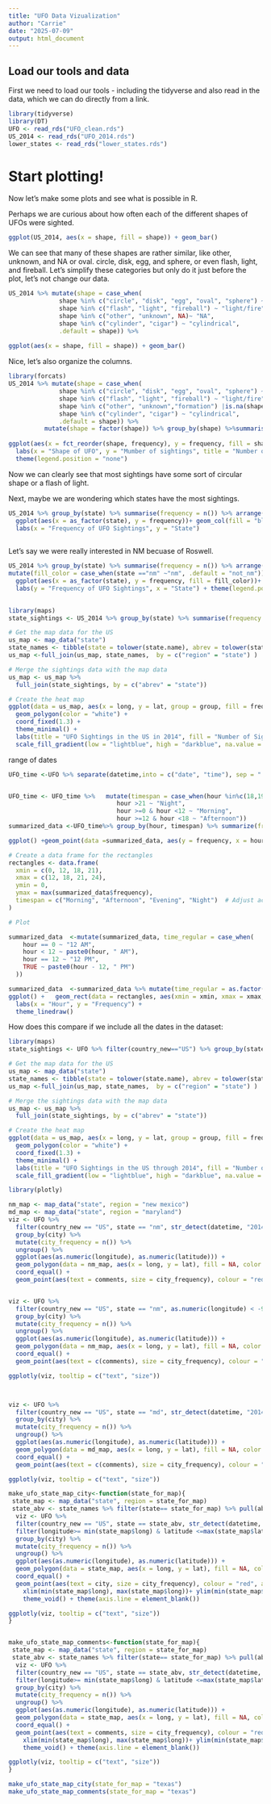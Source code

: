 ```yaml
---
title: "UFO Data Vizualization"
author: "Carrie"
date: "2025-07-09"
output: html_document
---
```


## Load our tools and data


First we need to load our tools - including the tidyverse and also read in the data, which we can do directly from a link. 

```r
library(tidyverse)
library(DT)
UFO <- read_rds("UFO_clean.rds")
US_2014 <- read_rds("UFO_2014.rds")
lower_states <- read_rds("lower_states.rds")
```

# Start plotting!

Now let's make some plots and see what is possible in R.

Perhaps we are curious about how often each of the different shapes of UFOs were sighted. 

```r
ggplot(US_2014, aes(x = shape, fill = shape)) + geom_bar() 
```

We can see that many of these shapes are rather similar, like other, unknown,  and NA or oval. circle, disk, egg, and sphere, or even flash, light, and fireball. Let's simplify these categories but only do it just before the plot, let's not change our data.

```r
US_2014 %>% mutate(shape = case_when( 
              shape %in% c("circle", "disk", "egg", "oval", "sphere") ~ "circular",
              shape %in% c("flash", "light", "fireball") ~ "light/fire",
              shape %in% c("other", "unknown", NA)~ "NA",
              shape %in% c("cylinder", "cigar") ~ "cylindrical",
              .default = shape)) %>%
  
ggplot(aes(x = shape, fill = shape)) + geom_bar() 

```

Nice, let's also organize the columns.

```r
library(forcats)
US_2014 %>% mutate(shape = case_when( 
              shape %in% c("circle", "disk", "egg", "oval", "sphere") ~ "circular",
              shape %in% c("flash", "light", "fireball") ~ "light/fire",
              shape %in% c("other", "unknown","formation") |is.na(shape) ~ "unknown",
              shape %in% c("cylinder", "cigar") ~ "cylindrical",
              .default = shape)) %>% 
          mutate(shape = factor(shape)) %>% group_by(shape) %>%summarise(frequency = n()) %>%
  
ggplot(aes(x = fct_reorder(shape, frequency), y = frequency, fill = shape)) + geom_col()+
  labs(x = "Shape of UFO", y = "Mumber of sightings", title = "Number of UFO sightings by shape")+ 
  theme(legend.position = "none")

```


Now we can clearly see that most sightings have some sort of circular shape or a flash of light.

Next, maybe we are wondering which states have the most sightings.

```r
US_2014 %>% group_by(state) %>% summarise(frequency = n()) %>% arrange(desc(frequency)) %>% mutate(percent = (frequency/sum(frequency)*100)) %>%
  ggplot(aes(x = as_factor(state), y = frequency))+ geom_col(fill = "blue") + theme_linedraw()+
  labs(x = "Frequency of UFO Sightings", y = "State")
  
```


Let's say we were really interested in NM becuase of Roswell.
```r

US_2014 %>% group_by(state) %>% summarise(frequency = n()) %>% arrange(desc(frequency)) %>% mutate(percent = (frequency/sum(frequency)*100)) %>%
mutate(fill_color = case_when(state =="nm" ~"nm", .default = "not_nm"))%>%
  ggplot(aes(x = as_factor(state), y = frequency, fill = fill_color))+ geom_col() + theme_linedraw()+
  labs(y = "Frequency of UFO Sightings", x = "State") + theme(legend.position = "none")
  
```


```r
library(maps)
state_sightings <- US_2014 %>% group_by(state) %>% summarise(frequency = n())

# Get the map data for the US
us_map <- map_data("state")
state_names <- tibble(state = tolower(state.name), abrev = tolower(state.abb))
us_map <-full_join(us_map, state_names,  by = c("region" = "state") )

# Merge the sightings data with the map data
us_map <- us_map %>%
  full_join(state_sightings, by = c("abrev" = "state"))

# Create the heat map
ggplot(data = us_map, aes(x = long, y = lat, group = group, fill = frequency)) +
  geom_polygon(color = "white") +
  coord_fixed(1.3) +
  theme_minimal() +
  labs(title = "UFO Sightings in the US in 2014", fill = "Number of Sightings") +
  scale_fill_gradient(low = "lightblue", high = "darkblue", na.value = "white") + theme_void()
```


range of dates

```r
UFO_time <-UFO %>% separate(datetime,into = c("date", "time"), sep = " ") %>% mutate(date = mdy(date)) %>% separate(time, into= c("hour", "min")) %>% mutate(hour = as.numeric(hour), min = as.numeric(min)) %>% filter(hour <=24)


UFO_time <- UFO_time %>%   mutate(timespan = case_when(hour %in%c(18,19,20,21)~ "Evening", 
                              hour >21 ~ "Night",
                              hour >=0 & hour <12 ~ "Morning",
                              hour >=12 & hour <18 ~ "Afternoon"))
summarized_data <-UFO_time%>% group_by(hour, timespan) %>% summarize(frequency = n())

ggplot() +geom_point(data =summarized_data, aes(y = frequency, x = hour))

# Create a data frame for the rectangles
rectangles <- data.frame(
  xmin = c(0, 12, 18, 21),
  xmax = c(12, 18, 21, 24),
  ymin = 0,
  ymax = max(summarized_data$frequency),
  timespan = c("Morning", "Afternoon", "Evening", "Night")  # Adjust accordingly
)

# Plot

summarized_data  <-mutate(summarized_data, time_regular = case_when(
    hour == 0 ~ "12 AM",
    hour < 12 ~ paste0(hour, " AM"),
    hour == 12 ~ "12 PM",
    TRUE ~ paste0(hour - 12, " PM")
  ))

summarized_data  <-summarized_data %>% mutate(time_regular = as.factor(time_regular))
ggplot() +   geom_rect(data = rectangles, aes(xmin = xmin, xmax = xmax, ymin = ymin, ymax = ymax, fill = timespan), alpha = 0.2)+geom_point(data =summarized_data, aes(y = frequency, x = time_regular))
  labs(x = "Hour", y = "Frequency") +
  theme_linedraw()


```


How does this compare if we include all the dates in the dataset:

```r
library(maps)
state_sightings <- UFO %>% filter(country_new=="US") %>% group_by(state) %>% summarise(frequency = n())

# Get the map data for the US
us_map <- map_data("state")
state_names <- tibble(state = tolower(state.name), abrev = tolower(state.abb))
us_map <-full_join(us_map, state_names,  by = c("region" = "state") )

# Merge the sightings data with the map data
us_map <- us_map %>%
  full_join(state_sightings, by = c("abrev" = "state"))

# Create the heat map
ggplot(data = us_map, aes(x = long, y = lat, group = group, fill = frequency)) +
  geom_polygon(color = "white") +
  coord_fixed(1.3) +
  theme_minimal() +
  labs(title = "UFO Sightings in the US through 2014", fill = "Number of Sightings") +
  scale_fill_gradient(low = "lightblue", high = "darkblue", na.value = "white") + theme_void()


```


```r
library(plotly)

nm_map <- map_data("state", region = "new mexico")
md_map <- map_data("state", region = "maryland")
viz <- UFO %>% 
  filter(country_new == "US", state == "nm", str_detect(datetime, "2014")) %>% 
  group_by(city) %>% 
  mutate(city_frequency = n()) %>% 
  ungroup() %>%
  ggplot(aes(as.numeric(longitude), as.numeric(latitude))) +
  geom_polygon(data = nm_map, aes(x = long, y = lat), fill = NA, color = "black") +  # New Mexico borders
  coord_equal() +
  geom_point(aes(text = comments, size = city_frequency), colour = "red", alpha = 1/2)


viz <- UFO %>% 
  filter(country_new == "US", state == "nm", as.numeric(longitude) < -90) %>% 
  group_by(city) %>% 
  mutate(city_frequency = n()) %>% 
  ungroup() %>%
  ggplot(aes(as.numeric(longitude), as.numeric(latitude))) +
  geom_polygon(data = nm_map, aes(x = long, y = lat), fill = NA, color = "black") +  # New Mexico borders
  coord_equal() +
  geom_point(aes(text = c(comments), size = city_frequency), colour = "red", alpha = 1/2)

ggplotly(viz, tooltip = c("text", "size"))



viz <- UFO %>% 
  filter(country_new == "US", state == "md", str_detect(datetime, "2014")) %>% 
  group_by(city) %>% 
  mutate(city_frequency = n()) %>% 
  ungroup() %>%
  ggplot(aes(as.numeric(longitude), as.numeric(latitude))) +
  geom_polygon(data = md_map, aes(x = long, y = lat), fill = NA, color = "black") +  # New Mexico borders
  coord_equal() +
  geom_point(aes(text = c(comments), size = city_frequency), colour = "red", alpha = 1/2)

ggplotly(viz, tooltip = c("text", "size"))

```


```r

make_ufo_state_map_city<-function(state_for_map){
 state_map <- map_data("state", region = state_for_map)
 state_abv <- state_names %>% filter(state== state_for_map) %>% pull(abrev)
  viz <- UFO %>% 
  filter(country_new == "US", state == state_abv, str_detect(datetime, "2014")) %>% 
  filter(longitude>= min(state_map$long) & latitude <=max(state_map$lat)) %>%
  group_by(city) %>% 
  mutate(city_frequency = n()) %>% 
  ungroup() %>%
  ggplot(aes(as.numeric(longitude), as.numeric(latitude))) +
  geom_polygon(data = state_map, aes(x = long, y = lat), fill = NA, color = "black") +  # state borders
  coord_equal() +
  geom_point(aes(text = city, size = city_frequency), colour = "red", alpha = 1/2)+
    xlim(min(state_map$long), max(state_map$long))+ ylim(min(state_map$lat), max(state_map$lat)) +
    theme_void() + theme(axis.line = element_blank())

ggplotly(viz, tooltip = c("text", "size"))
}


make_ufo_state_map_comments<-function(state_for_map){
 state_map <- map_data("state", region = state_for_map)
 state_abv <- state_names %>% filter(state== state_for_map) %>% pull(abrev)
  viz <- UFO %>% 
  filter(country_new == "US", state == state_abv, str_detect(datetime, "2014")) %>% 
  filter(longitude>= min(state_map$long) & latitude <=max(state_map$lat)) %>%
  group_by(city) %>% 
  mutate(city_frequency = n()) %>% 
  ungroup() %>%
  ggplot(aes(as.numeric(longitude), as.numeric(latitude))) +
  geom_polygon(data = state_map, aes(x = long, y = lat), fill = NA, color = "black") +  # state borders
  coord_equal() +
  geom_point(aes(text = comments, size = city_frequency), colour = "red", alpha = 1/2)+
    xlim(min(state_map$long), max(state_map$long))+ ylim(min(state_map$lat), max(state_map$lat)) +
    theme_void() + theme(axis.line = element_blank())

ggplotly(viz, tooltip = c("text", "size"))
}

```

```r
make_ufo_state_map_city(state_for_map = "texas")
make_ufo_state_map_comments(state_for_map = "texas")
```

